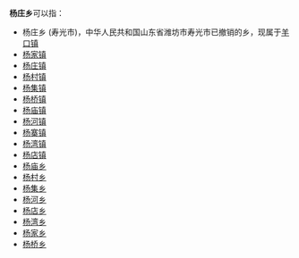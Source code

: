 '''杨庄乡'''可以指：
{{PRC admin/disambig|13/06/04/200/000|34/13/02/200/000|41/04/81/205/000|41/17/21/209/000}}
* 杨庄乡 (寿光市)，中华人民共和国山东省潍坊市寿光市已撤销的乡，现属于[[羊口镇|羊口镇]]
* [[杨家镇|杨家镇]]
* [[杨庄镇|杨庄镇]]
* [[杨村镇|杨村镇]]
* [[杨集镇|杨集镇]]
* [[杨桥镇|杨桥镇]]
* [[杨庙镇|杨庙镇]]
* [[杨河镇|杨河镇]]
* [[杨寨镇|杨寨镇]]
* [[杨湾镇|杨湾镇]]
* [[杨店镇|杨店镇]]
* [[杨庙乡|杨庙乡]]
* [[杨村乡|杨村乡]]
* [[杨集乡|杨集乡]]
* [[杨河乡|杨河乡]]
* [[杨店乡|杨店乡]]
* [[杨湾乡|杨湾乡]]
* [[杨家乡|杨家乡]]
* [[杨桥乡|杨桥乡]]
{{disambig|cat=三字中国乡名消歧义}}